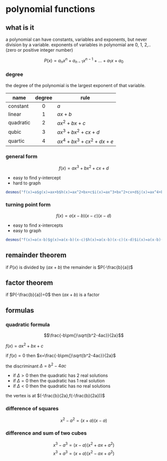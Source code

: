 # polynomial functions

## what is it

a polynomial can have constants, variables and exponents, but never division by a variable. exponents of variables in polynomial are 0, 1, 2,.. (zero or positive integer number)

$$P(x)=a_nx^n+a_{n-1}x^{n-1}+...+a_1x+a_0$$

### degree

the degree of the polynomial is the largest exponent of that variable.

| name      | degree | rule                  |
| --------- | :----: | --------------------- |
| constant  | 0      | $a$                   |
| linear    | 1      | $ax+b$                |
| quadratic | 2      | $ax^2+bx+c$           |
| qubic     | 3      | $ax^3+bx^2+cx+d$      |
| quartic   | 4      | $ax^4+bx^3+cx^2+dx+e$ |

### general form

$$f(x)=ax^3+bx^2+cx+d$$

- easy to find y-intercept
- hard to graph

```{r echo=FALSE}
desmos("f(x)=a$g(x)=ax+b$h(x)=ax^2+bx+c$i(x)=ax^3+bx^2+cx+d$j(x)=ax^4+bx^3+cx^2+dx+e$a=-2$b=4$c=-2$d=3$e=-3")
```

### turning point form

$$f(x)=a(x-b)(x-c)(x-d)$$

- easy to find x-intercepts
- easy to graph

```{r echo=FALSE}
desmos("f(x)=a(x-b)$g(x)=a(x-b)(x-c)$h(x)=a(x-b)(x-c)(x-d)$i(x)=a(x-b)(x-c)(x-d)(x-e)$a=-2$b=0$c=-3$d=-4$e=-1")
```

## remainder theorem

if $P(x)$ is divided by $(ax+b)$ the remainder is $P(-\frac{b}{a})$

## factor theorem

if $P(-\frac{b}{a})=0$ then $(ax+b)$ is a factor

## formulas

### quadratic formula

$$\frac{-b\pm{}\sqrt{b^2-4ac}}{2a}$$

$f(x)=ax^2+bx+c$

if $f(x)=0$ then $x=\frac{-b\pm{}\sqrt{b^2-4ac}}{2a}$

the discriminant $\Delta=b^2-4ac$

- if $\Delta>0$ then the quadratic has 2 real solutions
- if $\Delta=0$ then the quadratic has 1 real solution
- if $\Delta<{}0$ then the quadratic has no real solutions

the vertex is at $(-\frac{b}{2a},f(-\frac{b}{2a}))$

### difference of squares

$$x^2-a^2=(x+a)(x-a)$$

### difference and sum of two cubes

$$x^3-a^3=(x-a)(x^2+ax+a^2)$$
$$x^3+a^3=(x+a)(x^2-ax+a^2)$$